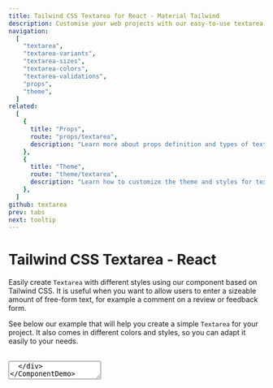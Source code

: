 ```yaml
---
title: Tailwind CSS Textarea for React - Material Tailwind
description: Customise your web projects with our easy-to-use textarea component for Tailwind CSS and React using Material Design guidelines.
navigation:
  [
    "textarea",
    "textarea-variants",
    "textarea-sizes",
    "textarea-colors",
    "textarea-validations",
    "props",
    "theme",
  ]
related:
  [
    {
      title: "Props",
      route: "props/textarea",
      description: "Learn more about props definition and types of textarea component.",
    },
    {
      title: "Theme",
      route: "theme/textarea",
      description: "Learn how to customize the theme and styles for textarea component.",
    },
  ]
github: textarea
prev: tabs
next: tooltip
---
```


# Tailwind CSS Textarea - React

Easily create <Code>Textarea</Code> with different styles using our component based on Tailwind CSS. It is useful when you want to allow users to enter a sizeable amount of free-form text, for example a comment on a review or feedback form.

See below our example that will help you create a simple <Code>Textarea</Code> for your project. It also comes in different colors and styles, so you can adapt it easily to your needs.

<br />

<ComponentDemo id="textarea">
  <div className="w-96">
    <Textarea label="Message" />
  </div>
</ComponentDemo>

```jsx
import { Textarea } from "@material-tailwind/react";

export default function Example() {
  return <Textarea label="Message" />;
}
```

---

## Textarea Variants

The <Code>Textarea</Code> component comes with 3 different variants that you can change it using the <Code>variant</Code> prop.

<ComponentDemo id="textarea-variants">
  <div className="flex w-full items-end gap-4">
    <Textarea variant="outlined" label="Outlined" />
    <Textarea variant="standard" label="Standard" />
    <Textarea variant="static" label="Static" placeholder="Static" />
  </div>
</ComponentDemo>

```jsx
import { Textarea } from "@material-tailwind/react";

export default function Variants() {
  return (
    <div className="flex w-full items-end gap-4">
      <Textarea variant="outlined" label="Outlined" />
      <Textarea variant="standard" label="Standard" />
      <Textarea variant="static" label="Static" placeholder="Static" />
    </div>
  );
}
```

---

## Textarea Sizes

The <Code>Textarea</Code> component comes with 2 different sizes that you can change it using the <Code>size</Code> prop.

<ComponentDemo id="textarea-sizes">
  <div className="flex w-full items-end gap-4">
    <Textarea size="md" label="Textarea Medium" />
    <Textarea size="lg" label="Textarea Large" />
  </div>
</ComponentDemo>

```jsx
import { Textarea } from "@material-tailwind/react";

export default function Sizes() {
  return (
    <div className="flex w-full items-end gap-4">
      <Textarea size="md" label="Textarea Medium" />
      <Textarea size="lg" label="Textarea Large" />
    </div>
  );
}
```

---

## Textarea Colors

The <Code>Textarea</Code> component comes with 19 different colors that you can change it using the <Code>color</Code> prop, below there are some examples of the colors but you can check all of the them [here.](#props)

<ComponentDemo id="textarea-colors">
  <div className="flex w-96 flex-col gap-4">
    <Textarea color="blue" label="Textarea Blue" />
    <Textarea color="purple" label="Textarea Purple" />
    <Textarea color="indigo" label="Textarea Indigo" />
    <Textarea color="teal" label="Textarea Teal" />
  </div>
</ComponentDemo>

```jsx
import { Textarea } from "@material-tailwind/react";

export default function Colors() {
  return (
    <div className="flex w-96 flex-col gap-4">
      <Textarea color="blue" label="Textarea Blue" />
      <Textarea color="purple" label="Textarea Purple" />
      <Textarea color="indigo" label="Textarea Indigo" />
      <Textarea color="teal" label="Textarea Teal" />
    </div>
  );
}
```

---

## Textarea Validations

The <Code>Textarea</Code> component comes with error and success states for performing validations.

<ComponentDemo id="textarea-validations">
  <div className="flex w-full items-end gap-4">
    <Textarea label="Textarea Error" error />
    <Textarea label="Textarea Success" success />
  </div>
</ComponentDemo>

```jsx
import { Textarea } from "@material-tailwind/react";

export default function Validations() {
  return (
    <div className="flex w-full items-end gap-4">
      <Textarea label="Textarea Error" error />
      <Textarea label="Textarea Success" success />
    </div>
  );
}
```

<span id="props" className="scroll-mt-48" />
<span id="theme" className="scroll-mt-48" />
